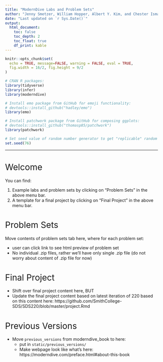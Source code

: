 ```yaml
---
title: "ModernDive Labs and Problem Sets"
author: "Jenny Smetzer, William Hopper, Albert Y. Kim, and Chester Ismay"
date: "Last updated on `r Sys.Date()`"
output:
  html_document:
    toc: false
    toc_depth: 2
    toc_float: true
    df_print: kable
---
```


<style>
h1{font-weight: 400;}
</style>

```r
knitr::opts_chunk$set(
  echo = TRUE, message=FALSE, warning = FALSE, eval = TRUE, 
  fig.width = 16/2, fig.height = 9/2
)

# CRAN R packages:
library(tidyverse)
library(infer)
library(moderndive)

# Install emo package from GitHub for emoji functionality:
# devtools::install_github("hadley/emo")
library(emo)

# Install patchwork package from GitHub for composing ggplots:
# devtools::install_github("thomasp85/patchwork")
library(patchwork)

# Set seed value of random number generator to get "replicable" random numbers.
set.seed(76)
```

<style>
h1{font-weight: 400;}
</style>

<!--
{target="_blank"}
-->

***

# Welcome

You can find:

1. Example labs and problem sets by clicking on "Problem Sets" in the above menu bar.
1. A template for a final project by clicking on "Final Project" in the above menu bar.



# Problem Sets

Move contents of problem sets tab here, where for each problem set:

* user can click link to see html preview of problem set
* No individual .zip files, rather we'll have only single .zip file (do not worry about content of .zip file for now)




# Final Project

* Shift over final project content here, BUT
* Update the final project content based on latest iteration of 220 based on this content here: https://github.com/SmithCollege-SDS/SDS220/blob/master/project.Rmd



# Previous Versions

* Move `previous_versions` from moderndive_book to here:
    + put in `static/previous_versions/`
    + Make webpage look like what's here: https://moderndive.com/preface.html#about-this-book